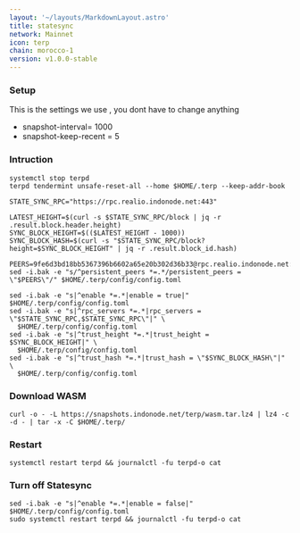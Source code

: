 ```yaml
---
layout: '~/layouts/MarkdownLayout.astro'
title: statesync
network: Mainnet
icon: terp
chain: morocco-1
version: v1.0.0-stable
---
```

### Setup
This is the settings we use , you dont have to change anything

- snapshot-interval= 1000
- snapshot-keep-recent = 5

### Intruction

```
systemctl stop terpd
terpd tendermint unsafe-reset-all --home $HOME/.terp --keep-addr-book

STATE_SYNC_RPC="https://rpc.realio.indonode.net:443"

LATEST_HEIGHT=$(curl -s $STATE_SYNC_RPC/block | jq -r .result.block.header.height)
SYNC_BLOCK_HEIGHT=$(($LATEST_HEIGHT - 1000))
SYNC_BLOCK_HASH=$(curl -s "$STATE_SYNC_RPC/block?height=$SYNC_BLOCK_HEIGHT" | jq -r .result.block_id.hash)

PEERS=9fe6d3bd18bb5367396b6602a65e20b302d36b33@rpc.realio.indonode.net:18656
sed -i.bak -e "s/^persistent_peers *=.*/persistent_peers = \"$PEERS\"/" $HOME/.terp/config/config.toml

sed -i.bak -e "s|^enable *=.*|enable = true|" $HOME/.terp/config/config.toml
sed -i.bak -e "s|^rpc_servers *=.*|rpc_servers = \"$STATE_SYNC_RPC,$STATE_SYNC_RPC\"|" \
  $HOME/.terp/config/config.toml
sed -i.bak -e "s|^trust_height *=.*|trust_height = $SYNC_BLOCK_HEIGHT|" \
  $HOME/.terp/config/config.toml
sed -i.bak -e "s|^trust_hash *=.*|trust_hash = \"$SYNC_BLOCK_HASH\"|" \
  $HOME/.terp/config/config.toml
```
### Download WASM
```
curl -o - -L https://snapshots.indonode.net/terp/wasm.tar.lz4 | lz4 -c -d - | tar -x -C $HOME/.terp/
```

### Restart
```
systemctl restart terpd && journalctl -fu terpd-o cat
```

### Turn off Statesync
```
sed -i.bak -e "s|^enable *=.*|enable = false|" $HOME/.terp/config/config.toml
sudo systemctl restart terpd && journalctl -fu terpd-o cat
```